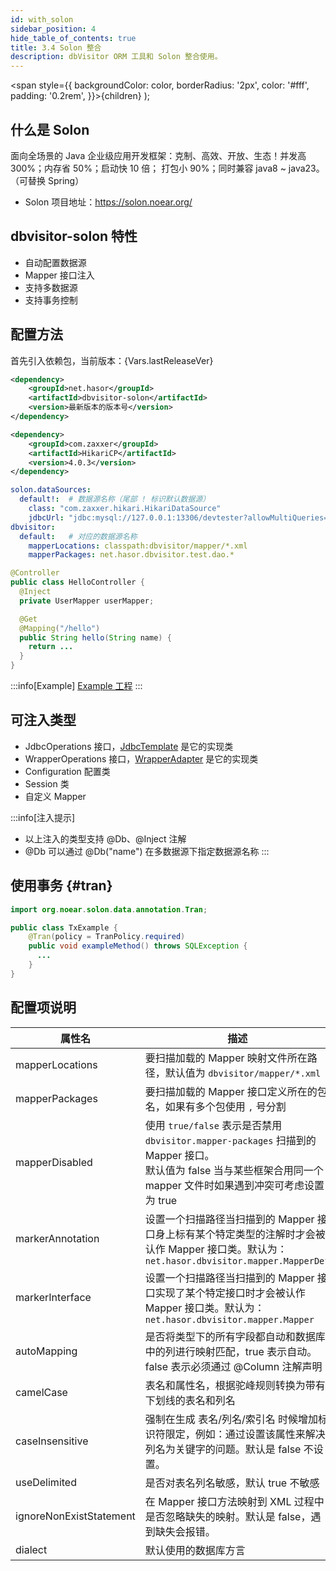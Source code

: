 ```yaml
---
id: with_solon
sidebar_position: 4
hide_table_of_contents: true
title: 3.4 Solon 整合
description: dbVisitor ORM 工具和 Solon 整合使用。
---
```


  <span style={{ backgroundColor: color, borderRadius: '2px', color: '#fff', padding: '0.2rem', }}>{children}</span>
);

## 什么是 Solon
面向全场景的 Java 企业级应用开发框架：克制、高效、开放、生态！并发高 300%；内存省 50%；启动快 10 倍；
打包小 90%；同时兼容 java8 ~ java23。（可替换 Spring）

- Solon 项目地址：https://solon.noear.org/

## dbvisitor-solon 特性

- 自动配置数据源
- Mapper 接口注入
- 支持多数据源
- 支持事务控制

## 配置方法

首先引入依赖包，当前版本：<Highlight color="rgb(227 17 108)">{Vars.lastReleaseVer}</Highlight>

```xml title='Maven 依赖'
<dependency>
    <groupId>net.hasor</groupId>
    <artifactId>dbvisitor-solon</artifactId>
    <version>最新版本的版本号</version>
</dependency>
```

```xml title='选用 HikariCP 作为数据库链接池'
<dependency>
    <groupId>com.zaxxer</groupId>
    <artifactId>HikariCP</artifactId>
    <version>4.0.3</version>
</dependency>
```

```yaml title='配置文件'
solon.dataSources:
  default!:  # 数据源名称（尾部 ! 标识默认数据源）
    class: "com.zaxxer.hikari.HikariDataSource"
    jdbcUrl: "jdbc:mysql://127.0.0.1:13306/devtester?allowMultiQueries=true&user=root&password=123456"
dbvisitor:
  default:   # 对应的数据源名称
    mapperLocations: classpath:dbvisitor/mapper/*.xml
    mapperPackages: net.hasor.dbvisitor.test.dao.*
```

```java title='注入 Mapper'
@Controller
public class HelloController {
  @Inject
  private UserMapper userMapper;

  @Get
  @Mapping("/hello")
  public String hello(String name) {
    return ...
  }
}
```

:::info[Example]
[Example 工程](https://gitee.com/zycgit/dbvisitor/tree/main/dbvisitor-example/solon/)
:::

## 可注入类型

- JdbcOperations 接口，[JdbcTemplate](../core/jdbc/about) 是它的实现类
- WrapperOperations 接口，[WrapperAdapter](../core/wrapper/about) 是它的实现类
- Configuration 配置类
- Session 类
- 自定义 Mapper

:::info[注入提示]
- 以上注入的类型支持 @Db、@Inject 注解
- @Db 可以通过 @Db("name") 在多数据源下指定数据源名称
:::

## 使用事务 {#tran}

```java title='通过 @Tran 注解进行事务控制'
import org.noear.solon.data.annotation.Tran;

public class TxExample {
    @Tran(policy = TranPolicy.required)
    public void exampleMethod() throws SQLException {
      ...
    }
}
```

## 配置项说明

| 属性名                     | 描述                                                                                                                                   |
|-------------------------|--------------------------------------------------------------------------------------------------------------------------------------|
| mapperLocations         | <TagGray/> 要扫描加载的 Mapper 映射文件所在路径，默认值为 `dbvisitor/mapper/*.xml`                                                                      |
| mapperPackages          | <TagGray/> 要扫描加载的 Mapper 接口定义所在的包名，如果有多个包使用 `,` 号分割                                                                                  |
| mapperDisabled          | <TagGray/> 使用 `true/false` 表示是否禁用 `dbvisitor.mapper-packages` 扫描到的 Mapper 接口。<br/>默认值为 false 当与某些框架合用同一个 mapper 文件时如果遇到冲突可考虑设置为 true |
| markerAnnotation        | <TagGray/> 设置一个扫描路径当扫描到的 Mapper 接口身上标有某个特定类型的注解时才会被认作 Mapper 接口类。默认为：`net.hasor.dbvisitor.mapper.MapperDef`                          |
| markerInterface         | <TagGray/> 设置一个扫描路径当扫描到的 Mapper 接口实现了某个特定接口时才会被认作 Mapper 接口类。默认为：`net.hasor.dbvisitor.mapper.Mapper`                                 |
| autoMapping             | <TagGray/> 是否将类型下的所有字段都自动和数据库中的列进行映射匹配，true 表示自动。false 表示必须通过 @Column 注解声明                                                           |                                                                                                                         
| camelCase               | <TagGray/> 表名和属性名，根据驼峰规则转换为带有下划线的表名和列名                                                                                               |                                                                                                                        
| caseInsensitive         | <TagGray/> 强制在生成 表名/列名/索引名 时候增加标识符限定，例如：通过设置该属性来解决列名为关键字的问题。默认是 false 不设置。                                                           |                                                                                                                               
| useDelimited            | <TagGray/> 是否对表名列名敏感，默认 true 不敏感                                                                                                     |                                                                                                                               
| ignoreNonExistStatement | <TagGray/> 在 Mapper 接口方法映射到 XML 过程中是否忽略缺失的映射。默认是 false，遇到缺失会报错。                                                                      |
| dialect                 | <TagGray/> 默认使用的数据库方言                                                                                                                |
